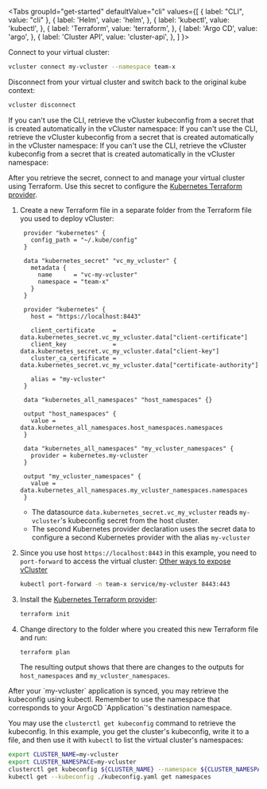 

<Tabs
  groupId="get-started"
  defaultValue="cli"
  values={[
	{ label: "CLI", value: "cli" },
    { label: 'Helm', value: 'helm', },
    { label: 'kubectl', value: 'kubectl', },
    { label: 'Terraform', value: 'terraform', },
    { label: 'Argo CD', value: 'argo', },
    { label: 'Cluster API', value: 'cluster-api', },
  ]
}>
<TabItem value="cli">

Connect to your virtual cluster:

```bash
vcluster connect my-vcluster --namespace team-x
```

Disconnect from your virtual cluster and switch back to the original kube context:

```bash
vcluster disconnect
```

</TabItem>
<TabItem value="helm">
If you can't use the CLI, retrieve the vCluster kubeconfig from a secret that is created automatically in the vCluster namespace:

<SecretKubeconfig/>


</TabItem>
<TabItem value="kubectl">
If you can't use the CLI, retrieve the vCluster kubeconfig from a secret that is created automatically in the vCluster namespace:

<SecretKubeconfig/>

</TabItem>
<TabItem value="terraform">
If you can't use the CLI, retrieve the vCluster kubeconfig from a secret that is created automatically in the vCluster namespace:

<SecretKubeconfig/>

After you retrieve the secret, connect to and manage your virtual cluster using Terraform. Use this secret to configure the [Kubernetes Terraform provider](https://registry.terraform.io/providers/hashicorp/kubernetes/latest).

1. Create a new Terraform file in a separate folder from the Terraform file you used to deploy vCluster:

   ```hcl
    provider "kubernetes" {
      config_path = "~/.kube/config"
    }

    data "kubernetes_secret" "vc_my_vcluster" {
      metadata {
        name      = "vc-my-vcluster"
        namespace = "team-x"
      }
    }

    provider "kubernetes" {
      host = "https://localhost:8443"

      client_certificate     = data.kubernetes_secret.vc_my_vcluster.data["client-certificate"]
      client_key             = data.kubernetes_secret.vc_my_vcluster.data["client-key"]
      cluster_ca_certificate = data.kubernetes_secret.vc_my_vcluster.data["certificate-authority"]

      alias = "my-vcluster"
    }

    data "kubernetes_all_namespaces" "host_namespaces" {}

    output "host_namespaces" {
      value = data.kubernetes_all_namespaces.host_namespaces.namespaces
    }

    data "kubernetes_all_namespaces" "my_vcluster_namespaces" {
      provider = kubernetes.my-vcluster
    }

    output "my_vcluster_namespaces" {
      value = data.kubernetes_all_namespaces.my_vcluster_namespaces.namespaces
    }
    ```

    - The datasource `data.kubernetes_secret.vc_my_vcluster` reads `my-vcluster`'s kubeconfig secret from the host cluster.
    - The second Kubernetes provider declaration uses the secret data to configure a second Kubernetes provider with the alias `my-vcluster`
   
1. Since you use host `https://localhost:8443` in this example, you need to `port-forward` to access the virtual cluster:
    [Other ways to expose vCluster](/guides/use/access)

   ```bash
   kubectl port-forward -n team-x service/my-vcluster 8443:443
   ```
    
1. Install the [Kubernetes Terraform provider](https://registry.terraform.io/providers/hashicorp/kubernetes/latest):

    ```bash
   terraform init
    ```

1. Change directory to the folder where you created this new Terraform file and run:

   ```bash
   terraform plan
   ```
    
   The resulting output shows that there are changes to the outputs for `host_namespaces` and `my_vcluster_namespaces`.

</TabItem>
<TabItem value="argo">

<SecretKubeconfig/>
After your `my-vcluster` application is synced, you may retrieve the kubeconfig using kubectl. Remember to use the namespace that corresponds to your ArgoCD `Application`'s destination namespace.


</TabItem>
<TabItem value="cluster-api">

You may use the `clusterctl get kubeconfig` command to retrieve the kubeconfig. In this example, you get the cluster's kubeconfig, write it to a file, and then use it with `kubectl` to list the virtual cluster's namespaces:

```bash
export CLUSTER_NAME=my-vcluster
export CLUSTER_NAMESPACE=my-vcluster
clusterctl get kubeconfig ${CLUSTER_NAME} --namespace ${CLUSTER_NAMESPACE} > ./kubeconfig.yaml
kubectl get --kubeconfig ./kubeconfig.yaml get namespaces
```

<SecretKubeconfig/>

</TabItem>
</Tabs>